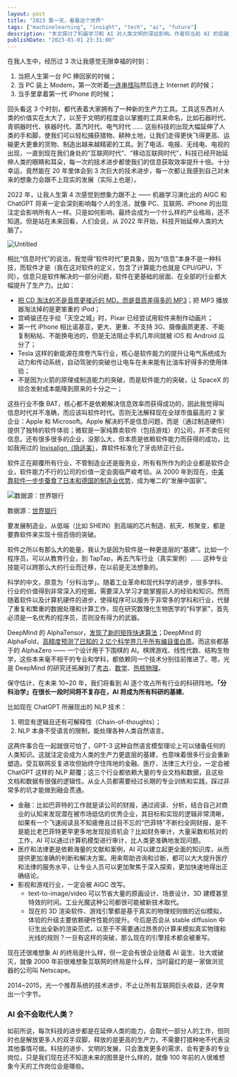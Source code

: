 ```yaml
---
layout: post
title: "2023 第一天，看看这个世界"
tags: ["machinelearning", "insight", "tech", "ai", "future"]
description: "本文探讨了机器学习和 AI 对人类文明的深远影响。作者将当前 AI 的突破比作人类文明中第四次作为生产力工具的重大进步，类比于从石器次代到计算机和互联网的发展历程。文章讨论了软件和 AI 如何成为未来所有行业的基础设施，以及其对金融、医疗、法律等领域的可能颁覆。"
publishDate: "2023-01-01 23:31:00"
---
```


在我人生中，经历过 3 次让我感觉无限幸福的时刻：

1. 当把人生第一台 PC 捧回家的时候；
2. 当 PC 装上 Modem，第一次听着[一连串怪叫](https://youtu.be/ckc6XSSh52w?t=105)然后连上 Internet 的时候；
3. 当手里拿着第一代 iPhone 的时候；

回头看这 3 个时刻，都代表着大家拥有了一种新的生产力工具。工具这东西对人类的价值实在太大了，以至于文明的程度会以掌握的工具来命名，比如石器时代、青铜器时代、铁器时代、蒸汽时代、电气时代 …… 这些科技的出现大幅延伸了人类的手和脚，使我们可以轻松捕获猎物、耕种土地，让我们走得更快飞得更高、运输更大更重的货物、制造出越来越精密的工具。到了电话、电报、无线电、电视的出现，一直到现在我们身处的“互联网时代”、“移动互联网时代”，科技已经开始延伸人类的眼睛和耳朵，每一次的技术进步都使我们的信息获取效率提升十倍。十分幸运，竟然能在 20 年里体会到 3 次巨大的技术进步，每一次都让我感到自己对未来的想象力会跟不上现实的发展（实际上也是）。

2022 年，让我人生第 4 次感觉到想象力跟不上 —— 机器学习演化出的 AIGC 和 ChatGPT 将来一定会深刻影响每个人的生活，就像 PC、互联网、iPhone 的出现注定会影响所有人一样。只是如何影响、最终会成为一个什么样的产业格局，还不知道。但是站在未来回看，人们会说，从 2022 年开始，科技开始延伸人类的大脑了。

![Untitled](/images/001.png)

相比“信息时代”的说法，我觉得“软件时代”更具象，因为“信息”本身不是一种科技，而软件才是（我在这对软件的定义，包含了计算能力也就是 CPU/GPU，下同）。信息只是软件解决的一部分问题，软件在更基础的层面、在全部的行业都大幅提升了生产力。比如：

- [把 CD 淘汰的不是音质更接近的 MD，而是音质差得多的 MP3](https://tech.sina.com.cn/hardware/3/762.html)；把 MP3 播放器淘汰掉的是更笨重的 iPod；
- 宫崎骏还在手绘「天空之城」时，Pixar 已经尝试用软件来制作动画片；
- 第一代 iPhone 相比诺基亚，更大、更重、不支持 3G、摄像画质更差、不能复制粘帖、不能换电池的，但是无法阻止手机几年间就被 iOS 和 Android 瓜分了；
- Tesla 这样的新能源在席卷汽车行业，核心是软件能力的提升让电气系统成为动力和传动系统，自动驾驶的突破也让电车在未来能有比油车好得多的使用体验；
- 不是因为火箭的原理或制造能力的突破，而是软件能力的突破，让 SpaceX 的综合发射成本能降到原来的十分之一；

这些行业不像 BAT，核心都不是依赖解决信息效率而获得成功的，因此我觉得叫信息时代并不准确，而应该叫软件时代。否则无法解释现在全球市值最高的 2 家企业：Apple 和 Microsoft。Apple 解决的不是信息问题，而是（通过制造硬件）提供了独特的软件体验；微软是一家纯靠卖软件（包括游戏）的公司，并不卖任何信息。还有很多很多的企业，没那么大，但本质是依赖软件能力而获得的成功，比如我用过的 [Invisalign（隐适美）](https://www.invisalign.com.cn/)，靠软件标准化了牙齿矫正行业。

软件正在颠覆所有行业，不管制造业还是服务业，所有有所作为的企业都是软件企业，软件能力不行的公司的价值一定会面临严峻考验。从 2000 年到现在，[中美靠软件一步步蚕食了日本和德国的制造业优势](https://www.163.com/dy/article/H923V18T051986UM.html)，成为唯二的“发展中国家”。

![数据源：[世界银行](https://data.worldbank.org/indicator/NY.GDP.MKTP.CD?end=2021&locations=CN-US-JP-DE-FR&start=2000&view=chart)](/images/002.png)

数据源：[世界银行](https://data.worldbank.org/indicator/NY.GDP.MKTP.CD?end=2021&locations=CN-US-JP-DE-FR&start=2000&view=chart)

要发展制造业，从低端（比如 SHEIN）到高端的芯片制造、航天、核聚变，都是要靠软件来实现十倍百倍的突破。

软件之所以有那么大的能量，我认为是因为软件是一种更底层的“基建”。比如一个程序员，可以从教育行业，到 TapTap，再去汽车行业（真实案例）…… 这种专业技能可以跨那么大的行业而迁移，在以前是无法想象的。

科学的中文，原意为「分科治学」。随着工业革命和现代科学的进步，很多学科、行业的价值得到非常深入的挖掘，需要深入学习才能掌握前人的经验和知识。然而随着软件以及计算机硬件的进步，使得程序可以服务于非常多的学科和行业，代替了重复和繁重的数据处理和计算工作，现在研究数理化生物医学的“科学家”，首先必须是一名优秀的程序员，否则没有得力的武器。

DeepMind 的 AlphaTensor，[发现了新的矩阵快速算法](https://www.deepmind.com/blog/discovering-novel-algorithms-with-alphatensor)；DeepMind 的 AlphaFold，[高精度预测了已知的 2 亿个科学界几乎所有编目蛋白质](https://www.deepmind.com/research/highlighted-research/alphafold)。而这些都基于的 AlphaZero —— 一个设计用于下围棋的 AI。棋牌游戏、线性代数、结构生物学，这些本来毫不相干的专业和学科，都依赖同一个技术分别往前推进了。嗯，光是 DeepMind 的研究还拓展到了[考古](https://www.deepmind.com/blog/predicting-the-past-with-ithaca)、[数学](https://www.deepmind.com/blog/exploring-the-beauty-of-pure-mathematics-in-novel-ways)、[热核物理](https://www.deepmind.com/blog/accelerating-fusion-science-through-learned-plasma-control)。

保守估计，在未来 10~20 年，我们将看到 AI 逐个攻占所有行业的科研阵地。**「分科治学」在很长一段时间将不复存在，AI 将成为所有科研的基建**。

比如现在 ChatGPT 所展现出的 NLP 技术：

1. 明显有逻辑且还有可解释性（Chain-of-thoughts）；
2. NLP 本身不受语言的限制，能处理各种人类自然语言。

这两件事合在一起就很可怕了，GPT-3 这种自然语言模型理论上可以储备任何的人类知识。这就注定会成为人类的生产力更底层的基建，也意味着很多行业会重新塑造。受互联网反复进攻但始终守住阵地的金融、医疗、法律三大行业，一定会被 ChatGPT 这样的 NLP 颠覆；这三个行业都依赖大量的专业文档和数据，且这些文档和数据有很强的逻辑性。从业人员都需要经过长期的专业训练和实践，踩过非常多的坑才能做到融会贯通。

- 金融：比如巴菲特的工作就是读公司的财报，通过阅读、分析，结合自己对商业的认知来发现潜在被市场低估的优秀企业，其目标和实现的逻辑非常清晰，如果有一个飞速阅读且不知疲倦且过目不忘的“巴菲特”不断扫全网财报，是不是能比老巴菲特更早更多地发现投资机会？比如财务审计，大量采数和核对的工作，AI 可以通过计算机模型进行审计，比人类更准确地发现问题。
- 医疗和法律更是依赖海量的文献和案例，AI 可以建立起更全面的知识库，从而提供更加准确的判断和解决方案。用来帮助咨询和诊断，都可以大大提升医疗和法律的服务水平，让专业人员可以更加聚焦于深入探索，更加快速地得出正确结论。
- 影视和游戏行业，一定会被 AIGC 改写。
  - text-to-image/video 可以节省大量的原画设计、场景设计、3D 建模甚至特效的时间。工业光魔这种公司都很可能被新技术取代。
  - 现在的 3D 渲染软件、游戏引擎都是基于真实的物理规则做的近似模拟，体验的升级主要依赖硬件性能的提升。今后是否会从 stable diffusion 中衍生出全新的渲染范式，以至于不需要通过昂贵的计算来模拟真实物理和光线的规则？一旦有这样的突破，那么现在的引擎技术都会被重写。

现在还很难想象 AI 的终局是什么样，但一定会有很企业随着 AI 诞生、壮大或破灭，就像 2000 年前很难想象互联网的终局是什么样，当时最红的是一家做浏览器的公司叫 Netscape。

2014~2015，光一个推荐系统的技术进步，不止让所有互联网巨头收益，还孕育出一个字节。

### AI 会不会取代人类？

如前所说，每次科技的进步都是在延伸人类的能力，会取代一部分人的工作，但同时也是解放更多人的双手双脚，释放的是更高的生产力，不需要打猎种地不代表没其他事情可做。科技的进步、文明的发展，只会激发更多的需求，会有更多的专业岗位，只是我们现在还不知道未来的图景是什么样的，就像 100 年前的人很难想象今天的工作岗位会是哪些。
